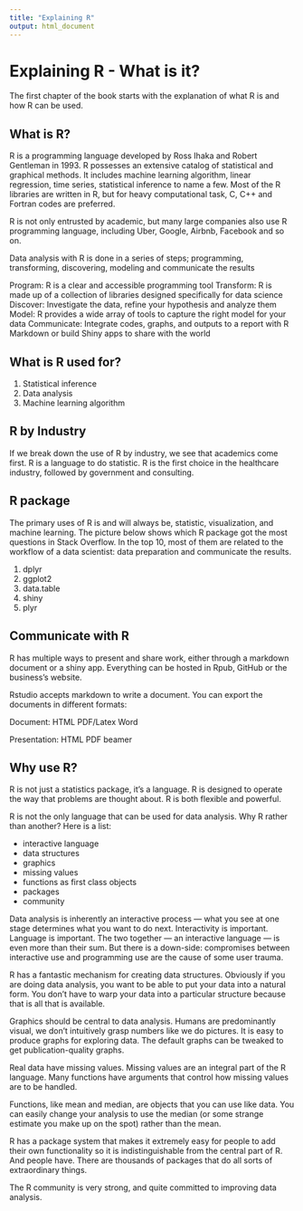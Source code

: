 ```yaml
---
title: "Explaining R"
output: html_document
---
```


# Explaining R - What is it?

The first chapter of the book starts with the explanation of what R is and how R can be used.

## What is R?

R is a programming language developed by Ross Ihaka and Robert Gentleman in 1993. R possesses an extensive catalog of statistical and graphical methods. It includes machine learning algorithm, linear regression, time series, statistical inference to name a few. Most of the R libraries are written in R, but for heavy computational task, C, C++ and Fortran codes are preferred.

R is not only entrusted by academic, but many large companies also use R programming language, including Uber, Google, Airbnb, Facebook and so on.

Data analysis with R is done in a series of steps; programming, transforming, discovering, modeling and communicate the results

Program: R is a clear and accessible programming tool
Transform: R is made up of a collection of libraries designed specifically for data science
Discover: Investigate the data, refine your hypothesis and analyze them
Model: R provides a wide array of tools to capture the right model for your data
Communicate: Integrate codes, graphs, and outputs to a report with R Markdown or build Shiny apps to share with the world

## What is R used for?

1. Statistical inference
2. Data analysis
3. Machine learning algorithm

## R by Industry

If we break down the use of R by industry, we see that academics come first. R is a language to do statistic. R is the first choice in the healthcare industry, followed by government and consulting.

## R package

The primary uses of R is and will always be, statistic, visualization, and machine learning. The picture below shows which R package got the most questions in Stack Overflow. In the top 10, most of them are related to the workflow of a data scientist: data preparation and communicate the results.

1. dplyr
2. ggplot2
3. data.table
4. shiny
5. plyr

## Communicate with R

R has multiple ways to present and share work, either through a markdown document or a shiny app. Everything can be hosted in Rpub, GitHub or the business's website.

Rstudio accepts markdown to write a document. You can export the documents in different formats:

Document:
HTML
PDF/Latex
Word

Presentation:
HTML
PDF beamer

## Why use R?

R is not just a statistics package, it’s a language.
R is designed to operate the way that problems are thought about.
R is both flexible and powerful.

R is not the only language that can be used for data analysis.  Why R rather than another?  Here is a list:

- interactive language
- data structures
- graphics
- missing values
- functions as first class objects
- packages
- community

Data analysis is inherently an interactive process — what you see at one stage determines what you want to do next.  Interactivity is important.  Language is important.  The two together — an interactive language — is even more than their sum.  But there is a down-side: compromises between interactive use and programming use are the cause of some user trauma.

R has a fantastic mechanism for creating data structures.  Obviously if you are doing data analysis, you want to be able to put your data into a natural form.  You don’t have to warp your data into a particular structure because that is all that is available.

Graphics should be central to data analysis.  Humans are predominantly visual, we don’t intuitively grasp numbers like we do pictures.  It is easy to produce graphs for exploring data.  The default graphs can be tweaked to get publication-quality graphs.

Real data have missing values.  Missing values are an integral part of the R language.  Many functions have arguments that control how missing values are to be handled.

Functions, like mean and median, are objects that you can use like data.  You can easily change your analysis to use the median (or some strange estimate you make up on the spot) rather than the mean.

R has a package system that makes it extremely easy for people to add their own functionality so it is indistinguishable from the central part of R.  And people have.  There are thousands of packages that do all sorts of extraordinary things.

The R community is very strong, and quite committed to improving data analysis.
